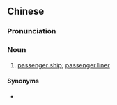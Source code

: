 {{also|客轮}}
==Chinese==
{{zh-forms|s=客轮}}

===Pronunciation===
{{zh-pron
|m=kèlún
|c=haak3 leon4
|cat=n
}}

===Noun===
{{zh-noun}}

# [[passenger ship]]; [[passenger liner]]

====Synonyms====
* {{zh-l|客船}}

{{zh-cat|Nautical}}